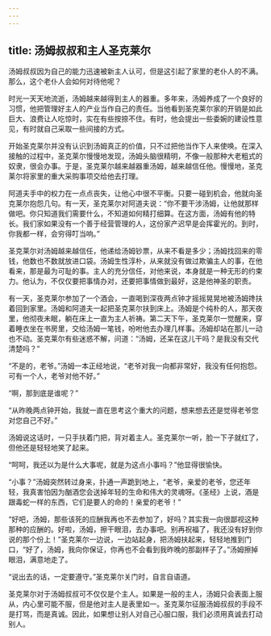 ```yaml
---
---
---
```

title: 汤姆叔叔和主人圣克莱尔
---






汤姆叔叔因为自己的能力迅速被新主人认可，但是这引起了家里的老仆人的不满。那么，这个老仆人会如何对待他呢？

时光一天天地流逝，汤姆越来越得到主人的器重。多年来，汤姆养成了一个良好的习惯，他把管理好主人的产业当作自己的责任。当他看到圣克莱尔家的开销是如此巨大、浪费让人吃惊时，实在有些按捺不住。有时，他会提出一些委婉的建设性意见，有时就自己采取一些间接的方式。

开始圣克莱尔并没有认识到汤姆真正的价值，只不过把他当作下人来使唤。在深入接触的过程中，圣克莱尔慢慢地发现，汤姆头脑很精明，不像一般那种大老粗式的奴隶，很会办事。于是，圣克莱尔越来越器重汤姆，越来越信任他。慢慢地，圣克莱尔将家里的重大采购事项交给他去打理。

阿道夫手中的权力在一点点丧失，让他心中很不平衡。只要一碰到机会，他就向圣克莱尔抱怨几句。有一天，圣克莱尔对阿道夫说：“你不要干涉汤姆，让他就那样做吧。你只知道我们需要什么，不知道如何精打细算。在这方面，汤姆有他的特长。我们家如果没有一个善于经营管理的人，这份家产迟早是会挥霍光的。到时，你我都一样，会穷得叮当响。”

圣克莱尔对汤姆越来越信任，他递给汤姆钞票，从来不看是多少；汤姆找回来的零钱，他数也不数就放进口袋。汤姆生性淳朴，从来就没有做过欺骗主人的事，在他看来，那是最为可耻的事。主人的充分信任，对他来说，本身就是一种无形的约束力。他认为，不仅仅要把事情办对，还要把事情做到最好，这是他神圣的职责。

有一天，圣克莱尔参加了一个酒会，一直喝到深夜两点钟才摇摇晃晃地被汤姆搀扶着回到家里。汤姆和阿道夫一起把圣克莱尔扶到床上。汤姆是个纯朴的人，那天夜里，他彻夜未眠，躺在床上一直为主人祈祷。第二天下午，圣克莱尔一觉醒来，穿着睡衣坐在书房里，交给汤姆一笔钱，吩咐他去办理几样事。汤姆却站在那儿一动也不动。圣克莱尔有些迷惑不解，问道：“汤姆，还呆在这儿干吗？是我没有交代清楚吗？”

“不是的，老爷。”汤姆一本正经地说，“老爷对我一向都非常好，我没有任何抱怨。可有一个人，老爷对他不好。”

“啊，那到底是谁呢？”

“从昨晚两点钟开始，我就一直在思考这个重大的问题，想来想去还是觉得老爷您对您自己不好。”

汤姆说这话时，一只手扶着门把，背对着主人。圣克莱尔一听，脸一下子就红了，但他还是轻轻地笑了起来。

“呵呵，我还以为是什么大事呢，就是为这点小事吗？”他显得很愉快。

“小事？”汤姆突然转过身来，扑通一声跪到地上，“老爷，亲爱的老爷，您还年轻，我真害怕因为酗酒您会送掉年轻的生命和伟大的灵魂呀。《圣经》上说，酒是跟毒蛇一样的东西，它们是要人的命的！亲爱的老爷！”

“好吧，汤姆，那些该死的应酬我再也不去参加了，好吗？其实我一向很鄙视这种那种的应酬的。好啦，汤姆，擦干眼泪，去办事吧。别再祝福了，我还没有好到你说的那个份上！”圣克莱尔一边说，一边站起身，把汤姆扶起来，轻轻地推到门口，“好了，汤姆，我向你保证，你再也不会看到我昨晚的那副样子了。”汤姆擦掉眼泪，满意地走了。

“说出去的话，一定要遵守。”圣克莱尔关门时，自言自语道。

圣克莱尔对于汤姆叔叔可不仅仅是个主人。如果是一般的主人，汤姆只会表面上服从，内心里可能不服，但是他对主人是表里如一。圣克莱尔征服汤姆叔叔的手段不是打骂，而是真诚。因此，如果想让别人对自己心服口服，我们必须用真诚去打动别人。